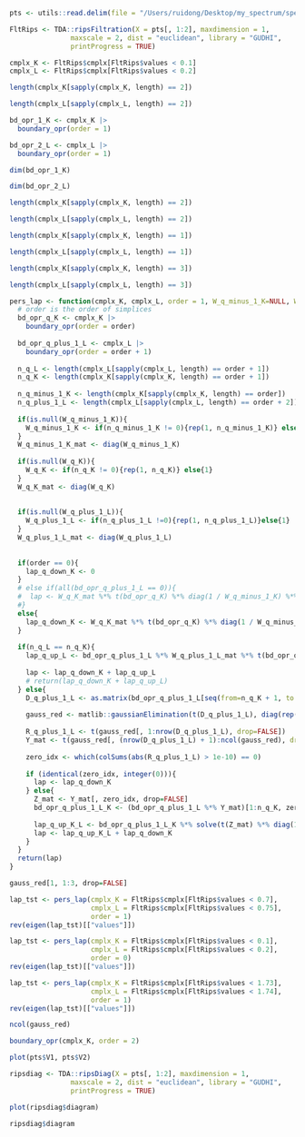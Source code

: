 ```r
pts <- utils::read.delim(file = "/Users/ruidong/Desktop/my_spectrum/spectrum/Point.txt", sep = " ", header = F)
```

```r
FltRips <- TDA::ripsFiltration(X = pts[, 1:2], maxdimension = 1,
               maxscale = 2, dist = "euclidean", library = "GUDHI",
               printProgress = TRUE)
```

```r
cmplx_K <- FltRips$cmplx[FltRips$values < 0.1]
cmplx_L <- FltRips$cmplx[FltRips$values < 0.2]
```

```r
length(cmplx_K[sapply(cmplx_K, length) == 2])
```

```r
length(cmplx_L[sapply(cmplx_L, length) == 2])
```

```r
bd_opr_1_K <- cmplx_K |>
  boundary_opr(order = 1)
```

```r
bd_opr_2_L <- cmplx_L |>
  boundary_opr(order = 1)
```



```r
dim(bd_opr_1_K)
```

```r
dim(bd_opr_2_L)
```

```r
length(cmplx_K[sapply(cmplx_K, length) == 2])
```

```r
length(cmplx_L[sapply(cmplx_L, length) == 2])
```

```r
length(cmplx_K[sapply(cmplx_K, length) == 1])
```

```r
length(cmplx_L[sapply(cmplx_L, length) == 1])
```

```r
length(cmplx_K[sapply(cmplx_K, length) == 3])
```

```r
length(cmplx_L[sapply(cmplx_L, length) == 3])
```


```r
pers_lap <- function(cmplx_K, cmplx_L, order = 1, W_q_minus_1_K=NULL, W_q_K=NULL, W_q_plus_1_L=NULL){
  # order is the order of simplices
  bd_opr_q_K <- cmplx_K |>
    boundary_opr(order = order)
  
  bd_opr_q_plus_1_L <- cmplx_L |>
    boundary_opr(order = order + 1)
  
  n_q_L <- length(cmplx_L[sapply(cmplx_L, length) == order + 1])
  n_q_K <- length(cmplx_K[sapply(cmplx_K, length) == order + 1])
  
  n_q_minus_1_K <- length(cmplx_K[sapply(cmplx_K, length) == order])
  n_q_plus_1_L <- length(cmplx_L[sapply(cmplx_L, length) == order + 2])
  
  if(is.null(W_q_minus_1_K)){
    W_q_minus_1_K <- if(n_q_minus_1_K != 0){rep(1, n_q_minus_1_K)} else{1}
  }
  W_q_minus_1_K_mat <- diag(W_q_minus_1_K)
  
  if(is.null(W_q_K)){
    W_q_K <- if(n_q_K != 0){rep(1, n_q_K)} else{1}
  }
  W_q_K_mat <- diag(W_q_K)
  
  
  if(is.null(W_q_plus_1_L)){
    W_q_plus_1_L <- if(n_q_plus_1_L !=0){rep(1, n_q_plus_1_L)}else{1}
  }
  W_q_plus_1_L_mat <- diag(W_q_plus_1_L)
  
  
  if(order == 0){
    lap_q_down_K <- 0
  } 
  # else if(all(bd_opr_q_plus_1_L == 0)){
  #  lap <- W_q_K_mat %*% t(bd_opr_q_K) %*% diag(1 / W_q_minus_1_K) %*% bd_opr_q_K
  #} 
  else{
    lap_q_down_K <- W_q_K_mat %*% t(bd_opr_q_K) %*% diag(1 / W_q_minus_1_K) %*% bd_opr_q_K
  }
  
  if(n_q_L == n_q_K){
    lap_q_up_L <- bd_opr_q_plus_1_L %*% W_q_plus_1_L_mat %*% t(bd_opr_q_plus_1_L) %*% diag(1 / W_q_K)
    
    lap <- lap_q_down_K + lap_q_up_L
    # return(lap_q_down_K + lap_q_up_L)
  } else{
    D_q_plus_1_L <- as.matrix(bd_opr_q_plus_1_L[seq(from=n_q_K + 1, to =n_q_L), ])
    
    gauss_red <- matlib::gaussianElimination(t(D_q_plus_1_L), diag(rep(1, ncol(D_q_plus_1_L))))
    
    R_q_plus_1_L <- t(gauss_red[, 1:nrow(D_q_plus_1_L), drop=FALSE])
    Y_mat <- t(gauss_red[, (nrow(D_q_plus_1_L) + 1):ncol(gauss_red), drop=FALSE])
    
    zero_idx <- which(colSums(abs(R_q_plus_1_L) > 1e-10) == 0)
    
    if (identical(zero_idx, integer(0))){
      lap <- lap_q_down_K
    } else{
      Z_mat <- Y_mat[, zero_idx, drop=FALSE]
      bd_opr_q_plus_1_L_K <- (bd_opr_q_plus_1_L %*% Y_mat)[1:n_q_K, zero_idx, drop=FALSE]
      
      lap_q_up_K_L <- bd_opr_q_plus_1_L_K %*% solve(t(Z_mat) %*% diag(1 / W_q_plus_1_L) %*% Z_mat) %*% t(bd_opr_q_plus_1_L_K) %*% diag(1 / W_q_K)
      lap <- lap_q_up_K_L + lap_q_down_K
    }
  }
  return(lap)
}
```

```r
gauss_red[1, 1:3, drop=FALSE]
```


```r
lap_tst <- pers_lap(cmplx_K = FltRips$cmplx[FltRips$values < 0.7], 
                    cmplx_L = FltRips$cmplx[FltRips$values < 0.75], 
                    order = 1)
rev(eigen(lap_tst)[["values"]])
```

```r
lap_tst <- pers_lap(cmplx_K = FltRips$cmplx[FltRips$values < 0.1], 
                    cmplx_L = FltRips$cmplx[FltRips$values < 0.2], 
                    order = 0)
rev(eigen(lap_tst)[["values"]])
```

```r
lap_tst <- pers_lap(cmplx_K = FltRips$cmplx[FltRips$values < 1.73], 
                    cmplx_L = FltRips$cmplx[FltRips$values < 1.74], 
                    order = 1)
rev(eigen(lap_tst)[["values"]])
```

```r
ncol(gauss_red)
```

```r
boundary_opr(cmplx_K, order = 2)
```



```r
plot(pts$V1, pts$V2)
```

```r
ripsdiag <- TDA::ripsDiag(X = pts[, 1:2], maxdimension = 1,
               maxscale = 2, dist = "euclidean", library = "GUDHI",
               printProgress = TRUE)
```

```r
plot(ripsdiag$diagram)
```

```r
ripsdiag$diagram
```
















